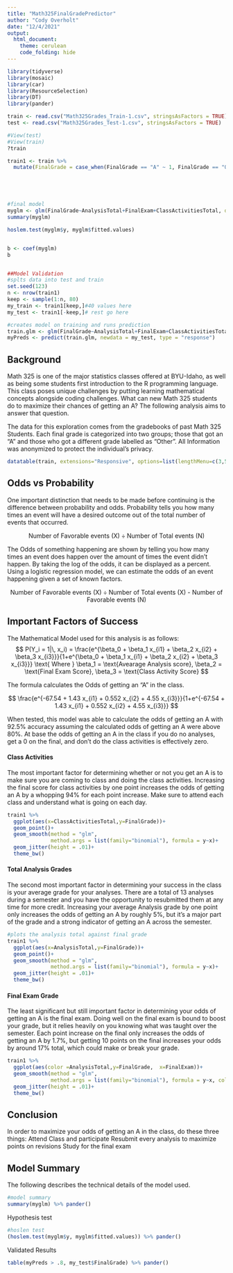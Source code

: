 ```yaml
---
title: "Math325FinalGradePredictor"
author: "Cody Overholt"
date: "12/4/2021"
output:  
  html_document:
    theme: cerulean
    code_folding: hide
---
```


```r
library(tidyverse)
library(mosaic)
library(car)
library(ResourceSelection)
library(DT)
library(pander)

train <- read.csv("Math325Grades_Train-1.csv", stringsAsFactors = TRUE)
test <- read.csv("Math325Grades_Test-1.csv", stringsAsFactors = TRUE)

#View(test)
#View(train)
?train

train1 <- train %>% 
  mutate(FinalGrade = case_when(FinalGrade == "A" ~ 1, FinalGrade == "Other"~0))





#final model
myglm <- glm(FinalGrade~AnalysisTotal+FinalExam+ClassActivitiesTotal, data = train1, family = "binomial")#AIC = 44.679
summary(myglm)

hoslem.test(myglm$y, myglm$fitted.values)


b <- coef(myglm)
b


##Model Validation
#splts data into test and train
set.seed(123)
n <- nrow(train1)
keep <- sample(1:n, 80)
my_train <- train1[keep,]#40 values here
my_test <- train1[-keep,]# rest go here

#creates model on training and runs prediction
train.glm <- glm(FinalGrade~AnalysisTotal+FinalExam+ClassActivitiesTotal, data = my_train, family = "binomial")
myPreds <- predict(train.glm, newdata = my_test, type = "response")
```

## Background

Math 325 is one of the major statistics classes offered at BYU-Idaho, as well as being some students first introduction to the R programming language. This class poses unique challenges by putting learning mathematical concepts alongside coding challenges. What can new Math 325 students do to maximize their chances of getting an A? The following analysis aims to answer that question.

The data for this exploration comes from the gradebooks of past Math 325 Students. Each final grade is categorized into two groups; those that got an “A” and those who got a different grade labelled as “Other”. All Information was anonymized to protect the individual’s privacy.

```r

datatable(train, extensions="Responsive", options=list(lengthMenu=c(3,5,10)))

```

## Odds vs Probability

One important distinction that needs to be made before continuing is the difference between probability and odds. Probability tells you how many times an event will have a desired outcome out of the total number of events that occurred.

$$
\text{Number of Favorable events (X)} \div \text{Number of Total events (N)}
$$

The Odds of something happening are shown by telling you how many times an event does happen over the amount of times the event didn’t happen. By taking the log of the odds, it can be displayed as a percent. Using a logistic regression model, we can estimate the odds of an event happening given a set of known factors. 

$$
\text{Number of Favorable events (X)} \div \text{Number of Total events (X) - Number of Favorable events (N)}
$$

## Important Factors of Success

The Mathematical Model used for this analysis is as follows:
$$
  P(Y_i = 1|\, x_i) = \frac{e^{\beta_0 + \beta_1 x_{i1} + \beta_2 x_{i2} + \beta_3 x_{i3}}}{1+e^{\beta_0 + \beta_1 x_{i1} + \beta_2 x_{i2} + \beta_3 x_{i3}}} \text{ Where } \beta_1 = \text{Avearage Analysis score}, \beta_2 = \text{Final Exam Score}, \beta_3 = \text{Class Activity Score}
$$



The formula calculates the Odds of getting an “A” in the class.

$$
\frac{e^{-67.54 + 1.43 x_{i1} + 0.552 x_{i2} + 4.55 x_{i3}}}{1+e^{-67.54 + 1.43 x_{i1} + 0.552 x_{i2} + 4.55 x_{i3}}}
$$

When tested, this model was able to calculate the odds of getting an A with 92.5% accuracy assuming the calculated odds of getting an A were above 80%. 
At base the odds of getting an A in the class if you do no analyses, get a 0 on the final, and don’t do the class activities is effectively zero.


#### Class Activities

The most important factor for determining whether or not you get an A is to make sure you are coming to class and doing the class activities. Increasing the final score for class activities by one point increases the odds of getting an A by a whopping 94% for each point increase. Make sure to attend each class and understand what is going on each day.

```r


train1 %>% 
  ggplot(aes(x=ClassActivitiesTotal,y=FinalGrade))+
  geom_point()+
  geom_smooth(method = "glm", 
              method.args = list(family="binomial"), formula = y~x)+
  geom_jitter(height = .01)+
  theme_bw()
```

#### Total Analysis Grades

The second most important factor in determining your success in the class is your average grade for your analyses. There are a total of 13 analyses during a semester and you have the opportunity to resubmitted them at any time for more credit. Increasing your average Analysis grade by one point only increases the odds of getting an A by roughly 5%, but it’s a major part of the grade and a strong indicator of getting an A across the semester. 

```r


#plots the analysis total against final grade
train1 %>% 
  ggplot(aes(x=AnalysisTotal,y=FinalGrade))+
  geom_point()+
  geom_smooth(method = "glm", 
              method.args = list(family="binomial"), formula = y~x)+
  geom_jitter(height = .01)+
  theme_bw()
```


#### Final Exam Grade

The least significant but still important factor in determining your odds of getting an A is the final exam. Doing well on the final exam is bound to boost your grade, but it relies heavily on you knowing what was taught over the semester. Each point increase on the final only increases the odds of getting an A by 1.7%, but getting 10 points on the final increases your odds by around 17% total, which could make or break your grade.

```r


train1 %>% 
  ggplot(aes(color =AnalysisTotal,y=FinalGrade,  x=FinalExam))+
  geom_smooth(method = "glm", 
              method.args = list(family="binomial"), formula = y~x, color = "darkgreen")+
  geom_jitter(height = .01)+
  theme_bw()
```







## Conclusion

In order to maximize your odds of getting an A in the class, do these three things:
Attend Class and participate
Resubmit every analysis to maximize points on revisions
Study for the final exam



## Model Summary

The following describes the technical details of the model used.

```r
#model summary
summary(myglm) %>% pander()
```


Hypothesis test

```r

#hoslen test
(hoslem.test(myglm$y, myglm$fitted.values)) %>% pander()

```


Validated Results
```r

table(myPreds > .8, my_test$FinalGrade) %>% pander()
```


